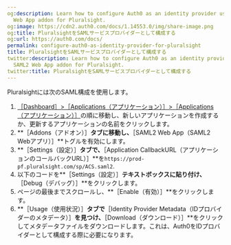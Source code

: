 ```yaml
---
og:description: Learn how to configure Auth0 as an identity provider using the SAML2
  Web App addon for Pluralsight.
og:image: https://cdn2.auth0.com/docs/1.14553.0/img/share-image.png
og:title: PluralsightをSAMLサービスプロバイダーとして構成する
og:url: https://auth0.com/docs/
permalink: configure-auth0-as-identity-provider-for-pluralsight
title: PluralsightをSAMLサービスプロバイダーとして構成する
twitter:description: Learn how to configure Auth0 as an identity provider using the
  SAML2 Web App addon for Pluralsight.
twitter:title: PluralsightをSAMLサービスプロバイダーとして構成する
---
```


Pluralsightには次のSAML構成を使用します。

1. [［Dashboard］>［Applications（アプリケーション）］>［Applications（アプリケーション）］](%24%7Bmanage_url%7D/#/applications)の順に移動し、新しいアプリケーションを作成するか、更新するアプリケーションの名前をクリックします。
2. **［Addons（アドオン）］**タブに移動し、**［SAML2 Web App（SAML2 Webアプリ）］**トグルを有効にします。
3. **［Settings（設定）］**タブで、**［Application CallbackURL（アプリケーションのコールバックURL）］**を`https://prod-pf.pluralsight.com/sp/ACS.saml2`.
4. 以下のコードを**［Settings（設定）］**テキストボックスに貼り付け、**［Debug（デバッグ）］**をクリックします。
5. ページの最後までスクロールし、**［Enable（有効）］**をクリックします。
6. **［Usage（使用状況）］**タブで**［Identity Provider Metadata（IDプロバイダーのメタデータ）］**を見つけ、**［Download（ダウンロード）］**をクリックしてメタデータファイルをダウンロードします。これは、Auth0をIDプロバイダーとして構成する際に必要になります。
